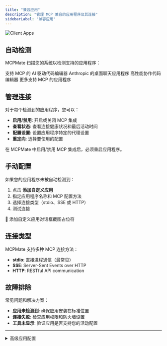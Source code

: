 ```yaml
---
title: "兼容应用"
description: "管理 MCP 兼容的应用程序及其连接"
sidebarLabel: "兼容应用"
---
```



<img
  className="block dark:hidden"
  src="/i18n/zh/images/client-apps.jpg"
  alt="Client Apps"
  title={true}
/>

## 自动检测

MCPMate 扫描您的系统以检测支持的应用程序：

<CardGroup cols={2}>
  <Card title="Cursor" icon="code">
    支持 MCP 的 AI 驱动代码编辑器
  </Card>
  <Card title="Claude Desktop" icon="message-circle">
    Anthropic 的桌面聊天应用程序
  </Card>
  <Card title="Zed" icon="zap">
    高性能协作代码编辑器
  </Card>
  <Card title="..." icon="cherry">
    更多支持 MCP 的应用程序
  </Card>
</CardGroup>

## 管理连接

对于每个检测到的应用程序，您可以：

- **启用/禁用**: 开启或关闭 MCP 集成
- **查看状态**: 查看连接健康状况和最后活动时间
- **配置设置**: 设置应用程序特定的代理设置
- **重定向**: 选择要使用的配置

<Callout type="info">
  在 MCPMate 中启用/禁用 MCP 集成后，必须重启应用程序。
</Callout>

## 手动配置

如果您的应用程序未被自动检测到：

1. 点击 **添加自定义应用**
2. 指定应用程序名称和 MCP 配置方法
3. 选择连接类型（stdio、SSE 或 HTTP）
4. 测试连接

<div className="placeholder-screenshot">
  📸 添加自定义应用对话框截图占位符
</div>

## 连接类型

MCPMate 支持多种 MCP 连接方法：

- **stdio**: 直接进程通信（最常见）
- **SSE**: Server-Sent Events over HTTP
- **HTTP**: RESTful API communication

## 故障排除

常见问题和解决方案：

- **应用未检测到**: 确保应用安装在标准位置
- **连接失败**: 检查应用权限和防火墙设置
- **工具未显示**: 验证应用是否支持您的活动配置

---

<details>
<summary>高级应用配置</summary>

对于自定义设置，您可以手动编辑应用配置并指定自定义代理端点或身份验证方法。

</details>

